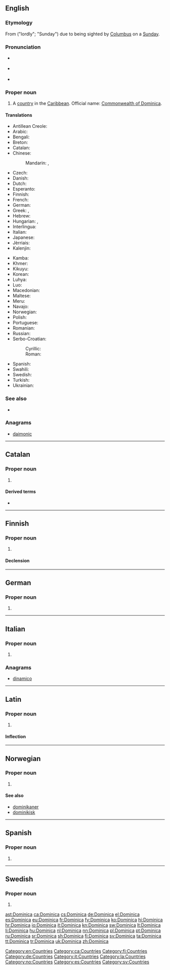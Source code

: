 ==English==
{{wikipedia}}

===Etymology===
From {{etyl|la|en}} {{term|dominica|lang=la}} ("lordly"; "Sunday") due to being sighted by [[Columbus]] on a [[Sunday]].

===Pronunciation===
* {{a|UK}} {{IPA|/dɒm.ɪˈniː.kə/|/dəˈmɪn.ɪ.kə/|lang=en}}
* {{a|US}} {{IPA|/dəˈmɪn.ɪ.kə/|/dɑ.mɪˈniː.kə/|lang=en}}
* {{audio|en-us-Dominica.ogg|Audio (US)|lang=en}}

===Proper noun===
{{en-proper noun}}

# A [[country]] in the [[Caribbean]]. Official name: [[Commonwealth of Dominica]].

====Translations====
{{trans-top|Commonwealth of Dominica}}
* Antillean Creole: {{t|gcf|Donminik}}
* Arabic: {{t|ar|دومينيكا|f|tr=duminika|sc=Arab}}
* Bengali: {{t|bn|ডোমিনিকা}}
* Breton: {{t|br|Dominica}}
* Catalan: {{t+|ca|Dominica}}
* Chinese:
*: Mandarin: {{t+|cmn|多米尼加|tr=Duōmǐníjiā|sc=Hani}}, {{t+|cmn|多米尼克|tr=Duōmǐníkè|sc=Hani}}
* Czech: {{t+|cs|Dominika|f}}
* Danish: {{t|da|Dominica}}
* Dutch: {{t+|nl|Dominica}}
* Esperanto: {{t|eo|Dominiko}}
* Finnish: {{t+|fi|Dominica}}
* French: {{t+|fr|Dominique}}
* German: {{t+|de|Dominica}}
* Greek: {{t+|el|Ντομίνικα|tr=Domínika|sc=Grek}}, {{t|el|Δομίνικα|tr=Domínika|sc=Grek}}
* Hebrew: {{t+|he|דומיניקה|f|tr=dominiqa|sc=Hebr}}
* Hungarian: {{t+|hu|Dominikai Közösség}}, {{t+|hu|Dominika}}
* Interlingua: {{t|ia|Dominica}}
* Italian: {{t+|it|Dominica}}
* Japanese: {{t|ja|ドミニカ|tr=Dominika}}
* Jèrriais: {{t|roa-jer|Dominica}}
* Kalenjin: {{t|kln|Dominika}}
{{trans-mid}}
* Kamba: {{t|kam|Dominika}}
* Khmer: {{t|km|ដូមីនីក|tr=do mi nik|sc=Khmr}}
* Kikuyu: {{t|ki|Dominika}}
* Korean: {{t+|ko|도미니카|tr=Dominika|sc=Kore}}
* Luhya: {{t|luy|Dominika}}
* Luo: {{t|luo|Dominika}}
* Macedonian: {{t+|mk|Доминика|f|tr=Domínika}}
* Maltese: {{t|mt|Dominika}}
* Meru: {{t|mer|Dominika}}
* Navajo: {{t|nv|Damóo bikéyah}}
* Norwegian: {{t|no|Dominica}}
* Polish: {{t+|pl|Dominika}}
* Portuguese: {{t+|pt|Domínica|f}}
* Romanian: {{t|ro|Dominica|f}}
* Russian: {{t+|ru|Доминика|f|tr=Dominíka}}
* Serbo-Croatian:
*: Cyrillic: {{t|sh|Доминика|f}}
*: Roman: {{t+|sh|Dominika|f}}
* Spanish: {{t+|es|Dominica|f}}
* Swahili: {{t+|sw|Dominika}}
* Swedish: {{t+|sv|Dominica}}
* Turkish: {{t+|tr|Dominika}}
* Ukrainian: {{t+|uk|Домініка|f|tr=Dominíka|sc=Cyrl}}
{{trans-bottom}}

===See also===
* {{list:countries of North America/en}}

===Anagrams===
* [[daimonic#English|daimonic]]

[[Category:en:Countries]]

----

==Catalan==
{{wikipedia|lang=ca}}

===Proper noun===
{{ca-proper noun|f}}

# {{l/en|Dominica}}

====Derived terms====
* {{l/ca|dominiquès}}

[[Category:ca:Countries]]

----

==Finnish==
{{wikipedia|lang=fi}}

===Proper noun===
{{fi-proper noun}}

# {{l/en|Dominica}}

====Declension====
{{fi-decl-kulkija|n=sg|Dominic|a}}

[[Category:fi:Countries]]

----

==German==
{{wikipedia|lang=de}}

===Proper noun===
{{de-proper noun|n}}

# {{l/en|Dominica}}

[[Category:de:Countries]]

----

==Italian==
{{wikipedia|lang=it}}

===Proper noun===
{{it-proper noun|g=f}}

# {{l/en|Dominica}}

===Anagrams===
* [[dinamico#Italian|dinamico]]

[[Category:it:Countries]]

----

==Latin==

===Proper noun===
{{la-proper noun|Dominica|Dominicae|Dominicae|f|first}}

# {{l/en|Dominica}}

====Inflection====
{{la-decl-1st-loc|num=sg|Dominic}}

[[Category:la:Countries]]

----

==Norwegian==

===Proper noun===
{{no-proper noun}}

# {{l/en|Dominica}}

====See also====
* [[dominikaner]]
* [[dominikisk]]

[[Category:no:Countries]]

----

==Spanish==
{{wikipedia|lang=es}}

===Proper noun===
{{es-proper noun|f}}

# {{l/en|Dominica}}

[[Category:es:Countries]]

----

==Swedish==

===Proper noun===
{{head|sv|proper noun}}

# {{l/en|Dominica}}

[[Category:sv:Countries]]

[[ast:Dominica]]
[[ca:Dominica]]
[[cs:Dominica]]
[[de:Dominica]]
[[el:Dominica]]
[[es:Dominica]]
[[eu:Dominica]]
[[fr:Dominica]]
[[fy:Dominica]]
[[ko:Dominica]]
[[hi:Dominica]]
[[hr:Dominica]]
[[io:Dominica]]
[[it:Dominica]]
[[kn:Dominica]]
[[sw:Dominica]]
[[lt:Dominica]]
[[li:Dominica]]
[[hu:Dominica]]
[[nl:Dominica]]
[[nn:Dominica]]
[[pl:Dominica]]
[[pt:Dominica]]
[[ru:Dominica]]
[[sr:Dominica]]
[[sh:Dominica]]
[[fi:Dominica]]
[[sv:Dominica]]
[[ta:Dominica]]
[[tt:Dominica]]
[[tr:Dominica]]
[[uk:Dominica]]
[[zh:Dominica]]